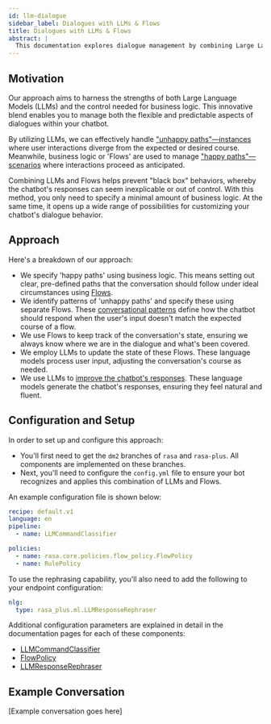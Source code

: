 ```yaml
---
id: llm-dialogue
sidebar_label: Dialogues with LLMs & Flows
title: Dialogues with LLMs & Flows
abstract: |
  This documentation explores dialogue management by combining Large Language Models (LLMs) and business logic through Flows.
---
```



<RasaDiscoveryBanner />

## Motivation

Our approach aims to harness the strengths of both Large Language Models (LLMs)
and the control needed for business logic. This innovative blend enables you to
manage both the flexible and predictable aspects of dialogues within your
chatbot.

By utilizing LLMs, we can effectively handle ["unhappy paths"—instances](../glossary.mdx#happy--unhappy-paths) where
user interactions diverge from the expected or desired course. Meanwhile,
business logic or 'Flows' are used to manage ["happy paths"—scenarios](../glossary.mdx#happy--unhappy-paths) where
interactions proceed as anticipated.

Combining LLMs and Flows helps prevent "black box" behaviors, whereby the
chatbot's responses can seem inexplicable or out of control. With this method,
you only need to specify a minimal amount of business logic. At the same time,
it opens up a wide range of possibilities for customizing your chatbot's
dialogue behavior.

## Approach

Here's a breakdown of our approach:

- We specify 'happy paths' using business logic. This means setting out clear,
  pre-defined paths that the conversation should follow under ideal
  circumstances using [Flows](../flows.mdx).
- We identify patterns of 'unhappy paths' and specify these using separate
  Flows. These [conversational patterns](./unhappy-paths.mdx) define how the
  chatbot should respond when the user's input doesn't match the expected course
  of a flow.
- We use Flows to keep track of the conversation's state, ensuring we always
  know where we are in the dialogue and what's been covered.
- We employ LLMs to update the state of these Flows. These language models
  process user input, adjusting the conversation's course as needed.
- We use LLMs to [improve the chatbot's responses](./llm-nlg.mdx). These
  language models generate the chatbot's responses, ensuring they feel natural and
  fluent.

## Configuration and Setup

In order to set up and configure this approach:

- You'll first need to get the `dm2` branches of `rasa` and `rasa-plus`. 
  All components are implemented on these branches.
- Next, you'll need to configure the `config.yml` file to ensure your bot
  recognizes and applies this combination of LLMs and Flows.

An example configuration file is shown below:

```yaml title="config.yml"
recipe: default.v1
language: en
pipeline:
  - name: LLMCommandClassifier

policies:
  - name: rasa.core.policies.flow_policy.FlowPolicy
  - name: RulePolicy
```

To use the rephrasing capability, you'll also need to add the following to your
endpoint configuration:

```yaml title="endpoints.yml"
nlg:
  type: rasa_plus.ml.LLMResponseRephraser
```

Additional configuration parameters are explained in detail in the documentation
pages for each of these components:
- [LLMCommandClassifier](./llm-command-classifier.mdx)
- [FlowPolicy](./flow-policy.mdx)
- [LLMResponseRephraser](./llm-nlg.mdx) 

## Example Conversation

[Example conversation goes here]
